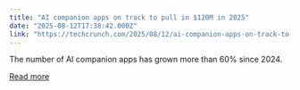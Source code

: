 ```yaml
---
title: "AI companion apps on track to pull in $120M in 2025"
date: "2025-08-12T17:38:42.000Z"
link: "https://techcrunch.com/2025/08/12/ai-companion-apps-on-track-to-pull-in-120m-in-2025/"
---
```


The number of AI companion apps has grown more than 60% since 2024. 

[Read more](https://techcrunch.com/2025/08/12/ai-companion-apps-on-track-to-pull-in-120m-in-2025/)
